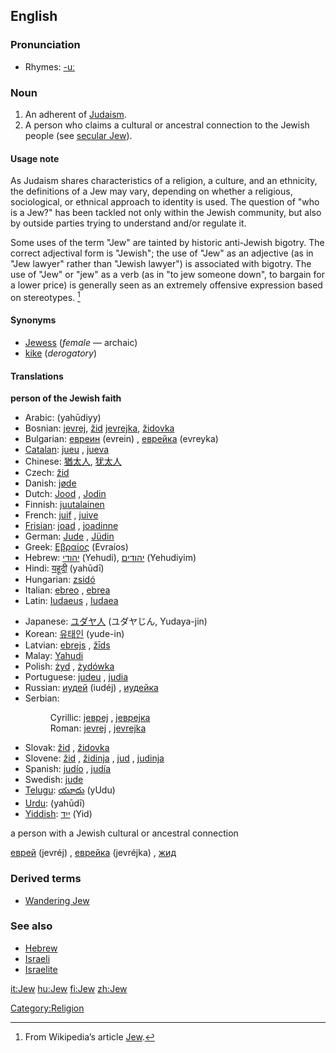 {{see|jew}}
{{wikipediapar|etymology of the word Jew}}
==English==

===Pronunciation===
*Rhymes: [[Rhymes:English:-uː|-uː]]

===Noun===
{{en-noun}}

# An adherent of [[Judaism]].
# A person who claims a cultural or ancestral connection to the Jewish people (see [[secular Jew]]).

====Usage note====

As Judaism shares characteristics of a religion, a culture, and an ethnicity, the definitions of a Jew may vary, depending on whether a religious, sociological, or ethnical approach to identity is used. The question of "who is a Jew?" has been tackled not only within the Jewish community, but also by outside parties trying to understand and/or regulate it.

Some uses of the term "Jew" are tainted by historic anti-Jewish bigotry. The correct adjectival form is "Jewish"; the use of "Jew" as an adjective (as in "Jew lawyer" rather than "Jewish lawyer") is associated with bigotry. The use of "Jew" or "jew" as a verb (as in "to jew someone down", to bargain for a lower price) is generally seen as an extremely offensive expression based on stereotypes. <ref name="Wikipedia">From Wikipedia’s article [[w:Jew|Jew]].</ref>

====Synonyms====
*[[Jewess]] (''female'' — archaic)
*[[kike]] (''derogatory'')

====Translations====
'''person of the Jewish faith'''
{{top}}
*Arabic: {{ARchar|[[يهودي|يَهُودِيّ]]}} (yahūdiyy)
*Bosnian: [[jevrej#Bosnian|jevrej]], [[žid#Bosnian|žid]] {{m}} [[jevrejka#Bosnian|jevrejka]], [[židovka#Bosnian|židovka]] {{f}}
*Bulgarian: [[евреин]] (evrein) {{m}}, [[еврейка]] (evreyka) {{f}}
*[[Catalan]]: [[jueu]] {{m}}, [[jueva]] {{f}}
*Chinese: [[猶太人]], [[犹太人]]
*Czech: [[žid]] {{m}}
*Danish: [[jøde]] {{c}}
*Dutch: [[Jood]] {{m}}, [[Jodin]] {{f}}<!-- should be cap'd.-->
*Finnish: [[juutalainen]]
*French: [[juif]] {{m}}, [[juive]] {{f}}
*[[Frisian]]: [[joad]] {{m}}, [[joadinne]] {{f}}
*German: [[Jude]] {{m}}, [[Jüdin]] {{f}}
*Greek: [[Εβραίος]] (Evraíos) {{m}}
*Hebrew: [[יהודי]] (Yehudi), [[יהודים]] (Yehudiyim) {{p}}
*Hindi: [[यहूदी]] (yahūdī)
*Hungarian: [[zsidó]]
*Italian: [[ebreo]] {{m}}, [[ebrea]] {{f}}
*Latin: [[Iudaeus]] {{m}}, [[Iudaea]] {{f}}
{{mid}}
*Japanese: [[ユダヤ人]] (ユダヤじん, Yudaya-jin)
*Korean: [[유태인]] (yude-in)
*Latvian: [[ebrejs]] {{m}}, [[žīds]] {{m}}
*Malay: [[Yahudi]]
*Polish: [[żyd]] {{m}}, [[żydówka]] {{f}}
*Portuguese: [[judeu]] {{m}}, [[judia]] {{f}}
*Russian: [[иудей]] (iudéj) {{m}}, [[иудейка]] {{f}}
*Serbian:
*:Cyrillic: [[јевреј#Serbian|јевреј]] {{m}}, [[јеврејка#Serbian|јеврејка]] {{f}}
*:Roman: [[jevrej#Serbian|jevrej]] {{m}}, [[jevrejka#Serbian|jevrejka]] {{f}}
*Slovak: [[žid]] {{m}}, [[židovka]] {{f}}
*Slovene: [[žid]] {{m}}, [[židinja]] {{f}}, [[jud]] {{m}}, [[judinja]] {{f}}
*Spanish: [[judío]] {{m}}, [[judía]] {{f}}
*Swedish: [[jude]]
*[[Telugu]]: [[యూదు]] (yUdu)
*[[Urdu]]: {{URchar|[[یہودی]]}} (yahūdī)
*[[Yiddish]]: [[ייִד]] (Yid) {{m}}
{{bottom}}

;a person with a Jewish cultural or ancestral connection
{{top}}
{{mid}}
[[еврей]] (jevréj) {{m}}, [[еврейка]] (jevréjka) {{f}}, [[жид]] {{m}}
{{bottom}}

===Derived terms===
*[[Wandering Jew]]

===See also===
*[[Hebrew]]
*[[Israeli]]
*[[Israelite]]

[[Category:Religion]]

[[it:Jew]]
[[hu:Jew]]
[[fi:Jew]]
[[zh:Jew]]